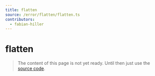 ```yaml
---
title: flatten
source: /error/flatten/flatten.ts
contributors:
  - fabian-hiller
---
```


# flatten

> The content of this page is not yet ready. Until then just use the [source code](https://github.com/fabian-hiller/valibot/blob/main/library/src/error/flatten/flatten.ts).
